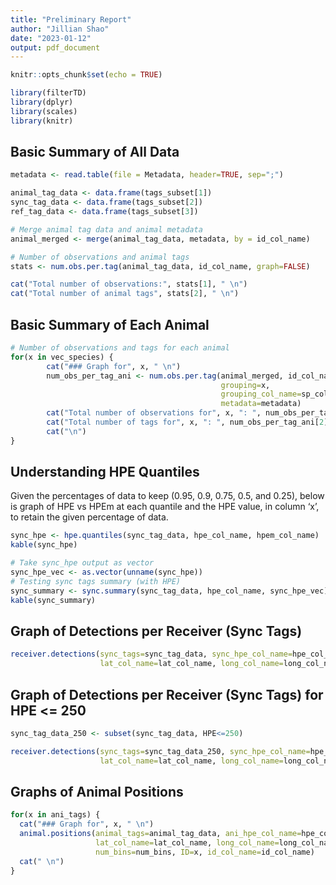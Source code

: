 ```yaml
---
title: "Preliminary Report"
author: "Jillian Shao"
date: "2023-01-12"
output: pdf_document
---
```

```r
knitr::opts_chunk$set(echo = TRUE)
```

```r
library(filterTD)
library(dplyr)
library(scales)
library(knitr)
```

## Basic Summary of All Data
``` r
metadata <- read.table(file = Metadata, header=TRUE, sep=";")

animal_tag_data <- data.frame(tags_subset[1])
sync_tag_data <- data.frame(tags_subset[2])
ref_tag_data <- data.frame(tags_subset[3])

# Merge animal tag data and animal metadata 
animal_merged <- merge(animal_tag_data, metadata, by = id_col_name)
```

``` r
# Number of observations and animal tags
stats <- num.obs.per.tag(animal_tag_data, id_col_name, graph=FALSE)
```

``` r
cat("Total number of observations:", stats[1], " \n")
cat("Total number of animal tags", stats[2], " \n")
```

## Basic Summary of Each Animal
``` r
# Number of observations and tags for each animal
for(x in vec_species) {
        cat("### Graph for", x, " \n")
        num_obs_per_tag_ani <- num.obs.per.tag(animal_merged, id_col_name, graph=TRUE,
                                               grouping=x,
                                               grouping_col_name=sp_col_name,
                                               metadata=metadata)
        cat("Total number of observations for", x, ": ", num_obs_per_tag_ani[1], " \n")
        cat("Total number of tags for", x, ": ", num_obs_per_tag_ani[2], " \n")
        cat("\n")
}
```

## Understanding HPE Quantiles
Given the percentages of data to keep (0.95, 0.9, 0.75, 0.5, and 0.25), below is 
graph of HPE vs HPEm at each quantile and the HPE value, in column 'x', to retain the given
percentage of data. 
``` r
sync_hpe <- hpe.quantiles(sync_tag_data, hpe_col_name, hpem_col_name)
kable(sync_hpe)
```

``` r
# Take sync_hpe output as vector
sync_hpe_vec <- as.vector(unname(sync_hpe))
# Testing sync tags summary (with HPE)
sync_summary <- sync.summary(sync_tag_data, hpe_col_name, sync_hpe_vec)
kable(sync_summary) 
```

## Graph of Detections per Receiver (Sync Tags)
``` r
receiver.detections(sync_tags=sync_tag_data, sync_hpe_col_name=hpe_col_name,
                    lat_col_name=lat_col_name, long_col_name=long_col_name, id_col_name=id_col_name)
```

## Graph of Detections per Receiver (Sync Tags) for HPE <= 250
```r
sync_tag_data_250 <- subset(sync_tag_data, HPE<=250)
```

``` r
receiver.detections(sync_tags=sync_tag_data_250, sync_hpe_col_name=hpe_col_name,
                    lat_col_name=lat_col_name, long_col_name=long_col_name, id_col_name=id_col_name)
```

## Graphs of Animal Positions
``` r
for(x in ani_tags) {
  cat("### Graph for", x, " \n")
  animal.positions(animal_tags=animal_tag_data, ani_hpe_col_name=hpe_col_name,
                   lat_col_name=lat_col_name, long_col_name=long_col_name,
                   num_bins=num_bins, ID=x, id_col_name=id_col_name)
  cat(" \n")
}
```

